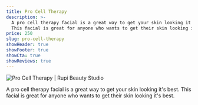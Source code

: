```yaml
---
title: Pro Cell Therapy
description: >-
  A pro cell therapy facial is a great way to get your skin looking it's best.
  This facial is great for anyone who wants to get their skin looking it's best.
price: 250
slug: pro-cell-therapy
showHeader: true
showFooter: true
showCta: true
showReviews: true
---
```


![Pro Cell Therapy | Rupi Beauty Studio](/uploads/services/facial.webp 'Pro Cell Therapy | Rupi Beauty Studio')

A pro cell therapy facial is a great way to get your skin looking it's best. This facial is great for anyone who wants to get their skin looking it's best.

